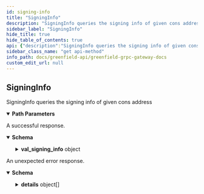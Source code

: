 ```yaml
---
id: signing-info
title: "SigningInfo"
description: "SigningInfo queries the signing info of given cons address"
sidebar_label: "SigningInfo"
hide_title: true
hide_table_of_contents: true
api: {"description":"SigningInfo queries the signing info of given cons address","operationId":"SigningInfo","responses":{"200":{"description":"A successful response.","content":{"*/*":{"schema":{"type":"object","properties":{"val_signing_info":{"type":"object","properties":{"address":{"type":"string"},"start_height":{"type":"string","format":"int64","title":"Height at which validator was first a candidate OR was unjailed"},"index_offset":{"type":"string","format":"int64","description":"Index which is incremented each time the validator was a bonded\nin a block and may have signed a precommit or not. This in conjunction with the\n`SignedBlocksWindow` param determines the index in the `MissedBlocksBitArray`."},"jailed_until":{"type":"string","format":"date-time","description":"Timestamp until which the validator is jailed due to liveness downtime."},"tombstoned":{"type":"boolean","description":"Whether or not a validator has been tombstoned (killed out of validator set). It is set\nonce the validator commits an equivocation or for any other configured misbehiavor."},"missed_blocks_counter":{"type":"string","format":"int64","description":"A counter kept to avoid unnecessary array reads.\nNote that `Sum(MissedBlocksBitArray)` always equals `MissedBlocksCounter`."}},"description":"ValidatorSigningInfo defines a validator's signing info for monitoring their\nliveness activity.","title":"val_signing_info is the signing info of requested val cons address"}},"title":"QuerySigningInfoResponse is the response type for the Query/SigningInfo RPC\nmethod"}}}},"default":{"description":"An unexpected error response.","content":{"*/*":{"schema":{"type":"object","properties":{"error":{"type":"string"},"code":{"type":"integer","format":"int32"},"message":{"type":"string"},"details":{"type":"array","items":{"type":"object","properties":{"type_url":{"type":"string"},"value":{"type":"string","format":"byte"}}}}}}}}}},"parameters":[{"name":"cons_address","description":"cons_address is the address to query signing info of","in":"path","required":true,"schema":{"type":"string"}}],"tags":["Query"],"method":"get","path":"/cosmos/slashing/v1beta1/signing_infos/{cons_address}","servers":[{"url":"https://gnfd-testnet-fullnode-tendermint-us.bnbchain.org"}],"info":{"title":"Greenfield - gRPC Gateway docs","description":"A REST interface for state queries","version":"1.0.0"},"postman":{"name":"SigningInfo","description":{"content":"SigningInfo queries the signing info of given cons address","type":"text/plain"},"url":{"path":["cosmos","slashing","v1beta1","signing_infos",":cons_address"],"host":["{{baseUrl}}"],"query":[],"variable":[{"disabled":false,"description":{"content":"(Required) cons_address is the address to query signing info of","type":"text/plain"},"type":"any","value":"","key":"cons_address"}]},"header":[{"key":"Accept","value":"*/*"}],"method":"GET"}}
sidebar_class_name: "get api-method"
info_path: docs/greenfield-api/greenfield-grpc-gateway-docs
custom_edit_url: null
---
```



## SigningInfo



SigningInfo queries the signing info of given cons address

<details style={{"marginBottom":"1rem"}} data-collapsed={false} open={true}><summary style={{}}><strong>Path Parameters</strong></summary><div><ul><ParamsItem className={"paramsItem"} param={{"name":"cons_address","description":"cons_address is the address to query signing info of","in":"path","required":true,"schema":{"type":"string"}}}></ParamsItem></ul></div></details><div><ApiTabs><TabItem label={"200"} value={"200"}><div>

A successful response.

</div><div><MimeTabs schemaType={"response"}><TabItem label={"*/*"} value={"*/*"}><SchemaTabs><TabItem label={"Schema"} value={"Schema"}><details style={{}} data-collapsed={false} open={true}><summary style={{"textAlign":"left"}}><strong>Schema</strong></summary><div style={{"textAlign":"left","marginLeft":"1rem"}}></div><ul style={{"marginLeft":"1rem"}}><SchemaItem collapsible={true} className={"schemaItem"}><details style={{}}><summary style={{}}><strong>val_signing_info</strong><span style={{"opacity":"0.6"}}> object</span></summary><div style={{"marginLeft":"1rem"}}><div style={{"marginTop":".5rem","marginBottom":".5rem"}}>

ValidatorSigningInfo defines a validator's signing info for monitoring their
liveness activity.

</div><SchemaItem collapsible={false} name={"address"} required={false} schemaName={"string"} qualifierMessage={undefined} schema={{"type":"string"}}></SchemaItem><SchemaItem collapsible={false} name={"start_height"} required={false} schemaName={"int64"} qualifierMessage={undefined} schema={{"type":"string","format":"int64","title":"Height at which validator was first a candidate OR was unjailed"}}></SchemaItem><SchemaItem collapsible={false} name={"index_offset"} required={false} schemaName={"int64"} qualifierMessage={undefined} schema={{"type":"string","format":"int64","description":"Index which is incremented each time the validator was a bonded\nin a block and may have signed a precommit or not. This in conjunction with the\n`SignedBlocksWindow` param determines the index in the `MissedBlocksBitArray`."}}></SchemaItem><SchemaItem collapsible={false} name={"jailed_until"} required={false} schemaName={"date-time"} qualifierMessage={undefined} schema={{"type":"string","format":"date-time","description":"Timestamp until which the validator is jailed due to liveness downtime."}}></SchemaItem><SchemaItem collapsible={false} name={"tombstoned"} required={false} schemaName={"boolean"} qualifierMessage={undefined} schema={{"type":"boolean","description":"Whether or not a validator has been tombstoned (killed out of validator set). It is set\nonce the validator commits an equivocation or for any other configured misbehiavor."}}></SchemaItem><SchemaItem collapsible={false} name={"missed_blocks_counter"} required={false} schemaName={"int64"} qualifierMessage={undefined} schema={{"type":"string","format":"int64","description":"A counter kept to avoid unnecessary array reads.\nNote that `Sum(MissedBlocksBitArray)` always equals `MissedBlocksCounter`."}}></SchemaItem></div></details></SchemaItem></ul></details></TabItem><TabItem label={"Example (from schema)"} value={"Example (from schema)"}><ResponseSamples responseExample={"{\n  \"val_signing_info\": {\n    \"address\": \"string\",\n    \"start_height\": \"string\",\n    \"index_offset\": \"string\",\n    \"jailed_until\": \"2023-07-06T02:26:47.074Z\",\n    \"tombstoned\": true,\n    \"missed_blocks_counter\": \"string\"\n  }\n}"} language={"json"}></ResponseSamples></TabItem></SchemaTabs></TabItem></MimeTabs></div></TabItem><TabItem label={"default"} value={"default"}><div>

An unexpected error response.

</div><div><MimeTabs schemaType={"response"}><TabItem label={"*/*"} value={"*/*"}><SchemaTabs><TabItem label={"Schema"} value={"Schema"}><details style={{}} data-collapsed={false} open={true}><summary style={{"textAlign":"left"}}><strong>Schema</strong></summary><div style={{"textAlign":"left","marginLeft":"1rem"}}></div><ul style={{"marginLeft":"1rem"}}><SchemaItem collapsible={false} name={"error"} required={false} schemaName={"string"} qualifierMessage={undefined} schema={{"type":"string"}}></SchemaItem><SchemaItem collapsible={false} name={"code"} required={false} schemaName={"int32"} qualifierMessage={undefined} schema={{"type":"integer","format":"int32"}}></SchemaItem><SchemaItem collapsible={false} name={"message"} required={false} schemaName={"string"} qualifierMessage={undefined} schema={{"type":"string"}}></SchemaItem><SchemaItem collapsible={true} className={"schemaItem"}><details style={{}}><summary style={{}}><strong>details</strong><span style={{"opacity":"0.6"}}> object[]</span></summary><div style={{"marginLeft":"1rem"}}><li><div style={{"fontSize":"var(--ifm-code-font-size)","opacity":"0.6","marginLeft":"-.5rem","paddingBottom":".5rem"}}>Array [</div></li><SchemaItem collapsible={false} name={"type_url"} required={false} schemaName={"string"} qualifierMessage={undefined} schema={{"type":"string"}}></SchemaItem><SchemaItem collapsible={false} name={"value"} required={false} schemaName={"byte"} qualifierMessage={undefined} schema={{"type":"string","format":"byte"}}></SchemaItem><li><div style={{"fontSize":"var(--ifm-code-font-size)","opacity":"0.6","marginLeft":"-.5rem"}}>]</div></li></div></details></SchemaItem></ul></details></TabItem><TabItem label={"Example (from schema)"} value={"Example (from schema)"}><ResponseSamples responseExample={"{\n  \"error\": \"string\",\n  \"code\": 0,\n  \"message\": \"string\",\n  \"details\": [\n    {\n      \"type_url\": \"string\",\n      \"value\": \"string\"\n    }\n  ]\n}"} language={"json"}></ResponseSamples></TabItem></SchemaTabs></TabItem></MimeTabs></div></TabItem></ApiTabs></div>
      